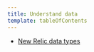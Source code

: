 ```yaml
---
title: Understand data
template: tableOfContents
---
```


* [New Relic data types](/docs/telemetry-data-platform/ingest-manage-data/understand-data/new-relic-data-types)
